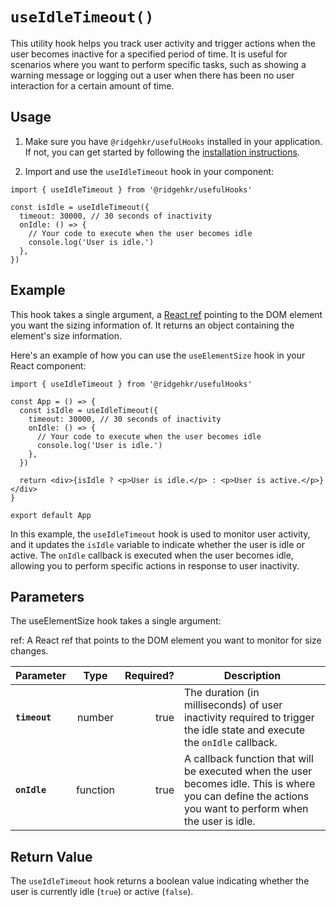 # `useIdleTimeout()`

This utility hook helps you track user activity and trigger actions when the user becomes inactive for a specified period of time. It is useful for scenarios where you want to perform specific tasks, such as showing a warning message or logging out a user when there has been no user interaction for a certain amount of time.

## Usage

1. Make sure you have `@ridgehkr/usefulHooks` installed in your application. If not, you can get started by following the [installation instructions](/#getting-started).

2. Import and use the `useIdleTimeout` hook in your component:

```tsx
import { useIdleTimeout } from '@ridgehkr/usefulHooks'

const isIdle = useIdleTimeout({
  timeout: 30000, // 30 seconds of inactivity
  onIdle: () => {
    // Your code to execute when the user becomes idle
    console.log('User is idle.')
  },
})
```

## Example

This hook takes a single argument, a [React ref](https://react.dev/learn/referencing-values-with-refs) pointing to the DOM element you want the sizing information of. It returns an object containing the element's size information.

Here's an example of how you can use the `useElementSize` hook in your React component:

```tsx
import { useIdleTimeout } from '@ridgehkr/usefulHooks'

const App = () => {
  const isIdle = useIdleTimeout({
    timeout: 30000, // 30 seconds of inactivity
    onIdle: () => {
      // Your code to execute when the user becomes idle
      console.log('User is idle.')
    },
  })

  return <div>{isIdle ? <p>User is idle.</p> : <p>User is active.</p>}</div>
}

export default App
```

In this example, the `useIdleTimeout` hook is used to monitor user activity, and it updates the `isIdle` variable to indicate whether the user is idle or active. The `onIdle` callback is executed when the user becomes idle, allowing you to perform specific actions in response to user inactivity.

## Parameters

The useElementSize hook takes a single argument:

ref: A React ref that points to the DOM element you want to monitor for size changes.

| Parameter     |   Type   | Required? | Description                                                                                                                                               |
| :------------ | :------: | --------: | --------------------------------------------------------------------------------------------------------------------------------------------------------- |
| **`timeout`** |  number  |      true | The duration (in milliseconds) of user inactivity required to trigger the idle state and execute the `onIdle` callback.                                   |
| **`onIdle`**  | function |      true | A callback function that will be executed when the user becomes idle. This is where you can define the actions you want to perform when the user is idle. |

## Return Value

The `useIdleTimeout` hook returns a boolean value indicating whether the user is currently idle (`true`) or active (`false`).

